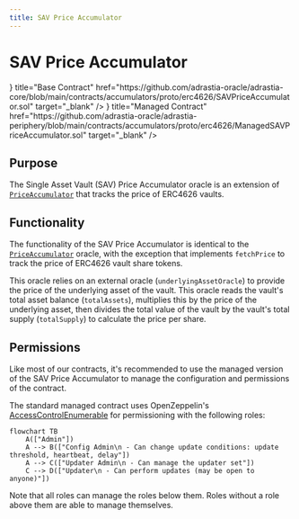 ```yaml
---
title: SAV Price Accumulator
---
```



# SAV Price Accumulator

<Cards>
  <Card
    icon={<GitHubIcon />}
    title="Base Contract"
    href="https://github.com/adrastia-oracle/adrastia-core/blob/main/contracts/accumulators/proto/erc4626/SAVPriceAccumulator.sol"
    target="_blank"
  />
  <Card
    icon={<GitHubIcon />}
    title="Managed Contract"
    href="https://github.com/adrastia-oracle/adrastia-periphery/blob/main/contracts/accumulators/proto/erc4626/ManagedSAVPriceAccumulator.sol"
    target="_blank"
  />
</Cards>

## Purpose

The Single Asset Vault (SAV) Price Accumulator oracle is an extension of [`PriceAccumulator`](/oracles/accumulators/price) that tracks the price of ERC4626 vaults.

## Functionality

The functionality of the SAV Price Accumulator is identical to the [`PriceAccumulator`](/oracles/accumulators/price) oracle, with the exception that implements `fetchPrice` to track the price of ERC4626 vault share tokens.

This oracle relies on an external oracle (`underlyingAssetOracle`) to provide the price of the underlying asset of the vault. This oracle reads the vault's total asset balance (`totalAssets`), multiplies this by the price of the underlying asset, then divides the total value of the vault by the vault's total supply (`totalSupply`) to calculate the price per share.

## Permissions

Like most of our contracts, it's recommended to use the managed version of the SAV Price Accumulator to manage the configuration and permissions of the contract.

The standard managed contract uses OpenZeppelin's [AccessControlEnumerable](https://docs.openzeppelin.com/contracts/4.x/api/access#AccessControlEnumerable) for permissioning with the following roles:

```mermaid
flowchart TB
    A(["Admin"])
    A --> B(["Config Admin\n - Can change update conditions: update threshold, heartbeat, delay"])
    A --> C(["Updater Admin\n - Can manage the updater set"])
    C --> D(["Updater\n - Can perform updates (may be open to anyone)"])
```

Note that all roles can manage the roles below them. Roles without a role above them are able to manage themselves.
